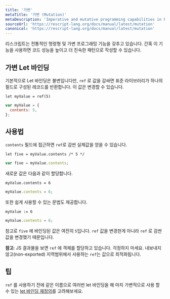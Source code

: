 ```yaml
---
title: '가변'
metaTitle: '가변 (Mutation)'
metaDescription: 'Imperative and mutative programming capabilities in ReScript'
sourceUrl: 'https://rescript-lang.org/docs/manual/latest/mutation'
canonical: 'https://rescript-lang.org/docs/manual/latest/mutation'
---
```


리스크립트는 전통적인 명령형 및 가변 프로그래밍 기능을 갖추고 있습니다.
간혹 이 기능을 사용하면 코드 성능을 높이고 더 친숙한 패턴으로 작성할 수 있습니다.

## 가변 Let 바인딩

기본적으로 Let 바인딩은 불변입니다만, `ref` 로 값을 감싸면 표준 라이브러리가 하나의 필드로 구성된 레코드를 반환합니다. 이 값은 변경할 수 있습니다.

```reason
let myValue = ref(5)
```

```javascript
var myValue = {
  contents: 5,
};
```

## 사용법

`contents` 필드에 접근하면 `ref`로 감싼 실제값을 얻을 수 있습니다.

```reason
let five = myValue.contents /* 5 */
```

```javascript
var five = myValue.contents;
```

새로운 값은 다음과 같이 할당합니다.

```reason
myValue.contents = 6
```

```javascript
myValue.contents = 6;
```

또한 쉽게 사용할 수 있는 문법도 제공합니다.

```reason
myValue := 6
```

```javascript
myValue.contents = 6;
```

참고로 `five` 에 바인딩된 값은 여전히 `5`입니다. `ref` 값을 변경한게 아니라 `ref` 로 감싼 값을 변경했기 때문입니다.

**참고**: JS 결과물을 보면 `ref` 에 객체를 할당하고 있습니다. 걱정하지 마세요. 내보내지 않고(non-exported) 지역범위에서 사용하는 `ref`는 값으로 최적화됩니다.

## 팁

`ref` 를 사용하기 전에 같은 이름으로 여러번 let 바인딩을 해 마치 가변적으로 사용 할 수 있는 [let 바인딩 재정의](02-Let-Binding#shadowing)를 고려해보세요.
